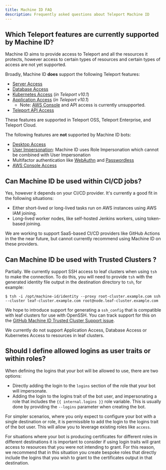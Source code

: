 ```yaml
---
title: Machine ID FAQ
description: Frequently asked questions about Teleport Machine ID
---
```


## Which Teleport features are currently supported by Machine ID?

Machine ID aims to provide access to Teleport and all the resources it protects,
however access to certain types of resources and certain types of access are not
yet supported.

Broadly, Machine ID **does** support the following Teleport features:
 - [Server Access](./getting-started.mdx)
 - [Database Access](./guides/databases.mdx)
 - [Kubernetes Access](../kubernetes-access/introduction.mdx) (*in Teleport v10.1*)
 - [Application Access](../application-access/introduction.mdx) (*in Teleport v10.1*)
   - Note: [AWS Console](../application-access/guides/aws-console.mdx) and API access is currently unsupported.
 - [Teleport API Access](../api/introduction.mdx)

These features are supported in Teleport OSS, Teleport Enterprise, and Teleport
Cloud.

The following features are **not** supported by Machine ID bots:
 - [Desktop Access](../desktop-access/introduction.mdx)
 - [User Impersonation](../access-controls/guides/impersonation.mdx): Machine 
   ID uses Role Impersonation which cannot be combined with User Impersonation
 - Multifactor authentication like [WebAuthn](../access-controls/guides/webauthn.mdx) and [Passwordless](../access-controls/guides/passwordless.mdx)
 - [AWS Console Access](../application-access/guides/aws-console.mdx)

## Can Machine ID be used within CI/CD jobs?

Yes, however it depends on your CI/CD provider. It's currently a good fit in the
following situations:

 - Either short-lived or long-lived tasks run on AWS instances using AWS IAM
   joining.
 - Long-lived worker nodes, like self-hosted Jenkins workers, using token-based
   joining.

We are working to support SaaS-based CI/CD providers like GitHub Actions in the
the near future, but cannot currently recommend using Machine ID on these
providers.

## Can Machine ID be used with Trusted Clusters ?

Partially. We currently support SSH access to leaf clusters when using `tsh` to
make the connection. To do this, you will need to provide `tsh` with the generated identity file
output in the destination directory to `tsh`, for example:

```code
$ tsh -i /opt/machine-id/identity --proxy root-cluster.example.com ssh --cluster leaf-cluster.example.com root@node.leaf-cluster.example.com
```

We hope to introduce support for generating a `ssh_config` that is compatible
with leaf clusters for use with OpenSSH. You can track support for this on the 
[GitHub Machine ID Trusted Cluster Support issue](https://github.com/gravitational/teleport/issues/13792).

We currently do not support Application Access, Database Access or Kubernetes
Access to resources in leaf clusters.

## Should I define allowed logins as user traits or within roles?

When defining the logins that your bot will be allowed to use, there are two
options:

- Directly adding the login to the `logins` section of the role that your bot
  will impersonate.
- Adding the login to the logins trait of the bot user, and impersonating a role
  that includes the `{{ internal.logins }}` role variable. This is usually done
  by providing the `--logins` parameter when creating the bot.

For simpler scenarios, where you only expect to configure your bot with a single 
destination or role, it is permissible to add the login to the logins trait of 
the bot user. This will allow you to leverage existing roles like `access`.

For situations where your bot is producing certificates for different roles in
different destinations it is important to consider if using login traits will 
grant access to resources that you were not intending to grant. For this reason,
we recommend that in this situation you create bespoke roles that directly
include the logins that you wish to grant to the certificates output in that
destination.